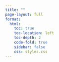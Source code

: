 ```yaml
---
title: ""                         
page-layout: full                 
format:
  html:
    toc: true
    toc-location: left
    toc-depth: 2
    code-fold: true
    sidebar: false
    css: styles.css
---
```


```{=html}
<style>

/* Full-page background image */
body{
  background-image: url("images/index.bckgrnd.png");
  background-size: cover;
  background-repeat: no-repeat;
  background-attachment: fixed;
  background-position: center;
}

</style>
```
